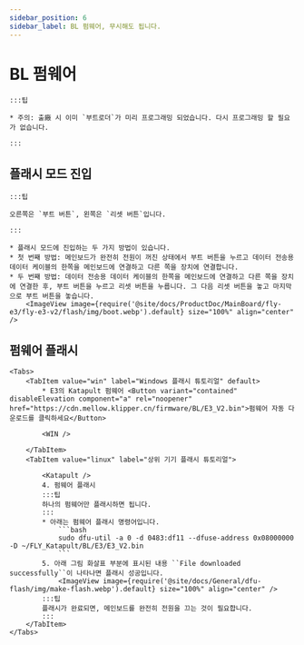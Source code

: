 ```yaml
---
sidebar_position: 6
sidebar_label: BL 펌웨어, 무시해도 됩니다.
---
```



# BL 펌웨어

    :::팁

    * 주의: 출廠 시 이미 `부트로더`가 미리 프로그래밍 되었습니다. 다시 프로그래밍 할 필요가 없습니다.

    :::

## 플래시 모드 진입

    :::팁

    오른쪽은 `부트 버튼`, 왼쪽은 `리셋 버튼`입니다.

    :::

    * 플래시 모드에 진입하는 두 가지 방법이 있습니다.
    * 첫 번째 방법: 메인보드가 완전히 전원이 꺼진 상태에서 부트 버튼을 누르고 데이터 전송용 데이터 케이블의 한쪽을 메인보드에 연결하고 다른 쪽을 장치에 연결합니다.
    * 두 번째 방법: 데이터 전송용 데이터 케이블의 한쪽을 메인보드에 연결하고 다른 쪽을 장치에 연결한 후, 부트 버튼을 누르고 리셋 버튼을 누릅니다. 그 다음 리셋 버튼을 놓고 마지막으로 부트 버튼을 놓습니다.
        <ImageView image={require('@site/docs/ProductDoc/MainBoard/fly-e3/fly-e3-v2/flash/img/boot.webp').default} size="100%" align="center" />

## 펌웨어 플래시
    <Tabs>
        <TabItem value="win" label="Windows 플래시 튜토리얼" default>
            * E3의 Katapult 펌웨어 <Button variant="contained" disableElevation component="a" rel="noopener" href="https://cdn.mellow.klipper.cn/firmware/BL/E3_V2.bin">펌웨어 자동 다운로드를 클릭하세요</Button>

            <WIN />

        </TabItem>
        <TabItem value="linux" label="상위 기기 플래시 튜토리얼">
            
            <Katapult />
            4. 펌웨어 플래시
            :::팁
            하나의 펌웨어만 플래시하면 됩니다.
            :::
            * 아래는 펌웨어 플래시 명령어입니다.
                ```bash
                sudo dfu-util -a 0 -d 0483:df11 --dfuse-address 0x08000000 -D ~/FLY_Katapult/BL/E3/E3_V2.bin
                ```
            5. 아래 그림 화살표 부분에 표시된 내용 ``File downloaded successfully``이 나타나면 플래시 성공입니다.
                <ImageView image={require('@site/docs/General/dfu-flash/img/make-flash.webp').default} size="100%" align="center" />
            :::팁
            플래시가 완료되면, 메인보드를 완전히 전원을 끄는 것이 필요합니다.
            :::
        </TabItem>
    </Tabs>
